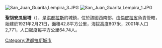[[Image:San_Juan_Guarita,Lempira_3.JPG|thumb]]
[[Image:San_Juan_Guarita,Lempira_1.JPG|thumb]]

'''聖胡安瓜里塔'''（{{lang-es|San Juan Guarita}}），是[[洪都拉斯|洪都拉斯]]的城鎮，位於該國西南部，由[[倫皮拉省|倫皮拉省]]負責管轄，始建於1921年2月21日，面積42.8平方公里，海拔高度807米，2001年人口2,771，人口密度每平方公里64.74人。

{{coord|14|11|N| 88|49|W|display=title|region:HN_type:city_source:GNS-enwiki}}

{{Honduras-geo-stub}}
[[Category:洪都拉斯城市|Category:洪都拉斯城市]]
